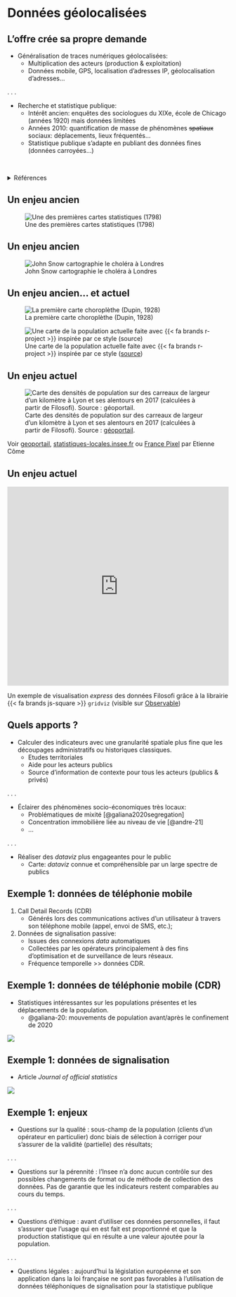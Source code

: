 # Données géolocalisées


## L'offre crée sa propre demande {.smaller}

- Généralisation de traces numériques géolocalisées:
    + Multiplication des acteurs (production & exploitation)
    + Données mobile, GPS, localisation d’adresses IP, géolocalisation d'adresses...

. . .

- Recherche et statistique publique:
    + Intérêt ancien: enquêtes des sociologues du XIXe, école de Chicago (années 1920) mais données limitées
    + Années 2010: quantification de masse de phénomènes <del>spatiaux</del> sociaux: déplacements, lieux fréquentés...
    + Statistique publique s'adapte en publiant des données fines (données carroyées...)

<br>

<details>
<summary>Références</summary>

* Roth Camille. 2019. “[Digital, Digitized, and Numerical Humanities.](https://academic.oup.com/dsh/article-abstract/34/3/616/5161109)” _Digital Scholarship in the Humanities_ 
* Ash J, Kitchin R, Leszczynski A. 2018. “[Digital turn, digital geographies ?](https://journals.sagepub.com/doi/10.1177/0309132516664800)” _Progress in Human Geography_
* Einav, L., & Levin, J. (2014). _Economics in the age of big data_. _Science_, 346(6210), 1243089.

</details>

## Un enjeu ancien

![Une des premières cartes statistiques (1798)](https://rgeo.linogaliana.fr/slides/img/carto.png)

## Un enjeu ancien

![John Snow cartographie le choléra à Londres](https://upload.wikimedia.org/wikipedia/commons/2/27/Snow-cholera-map-1.jpg)

## Un enjeu ancien... et actuel

::: {#fig-elephants layout-ncol=2}

![La  première carte choroplèthe (Dupin, 1928)](https://upload.wikimedia.org/wikipedia/commons/thumb/3/38/Carte_figurative_de_l%27instruction_populaire_de_la_France.jpg/800px-Carte_figurative_de_l%27instruction_populaire_de_la_France.jpg)

![Une carte de la population actuelle faite avec {{< fa brands r-project >}} inspirée par ce style ([source](https://rgeo.linogaliana.fr/exercises/cartography.html))](./img/pop.png){#fig-hanno}

:::


## Un enjeu actuel {.smaller}

![Carte des densités de population sur des carreaux de largeur d'un kilomètre à Lyon et ses alentours en 2017 (calculées à partir de Filosofi). Source : [géoportail](https://www.geoportail.gouv.fr/donnees/densite-de-population).](https://inseefrlab.github.io/cours-nouvelles-donnees-site/img/geolocalized_data/carte_densite.png)


Voir [geoportail](https://www.geoportail.gouv.fr/),
[statistiques-locales.insee.fr](https://statistiques-locales.insee.fr)
ou [France Pixel](https://www.comeetie.fr/galerie/francepixels/#map/revenus/vardefault/7/46.977/3.384)
par Etienne Côme


## Un enjeu actuel {.smaller}

<iframe width="100%" height="452" frameborder="0"
  src="https://observablehq.com/embed/fc6619f32c215ce9?cells=container"></iframe>

Un exemple de visualisation _express_ des données Filosofi grâce à 
la librairie {{< fa brands js-square >}} `gridviz` (visible sur [Observable](https://observablehq.com/d/fc6619f32c215ce9?collection=@jgaffuri/gridviz))


## Quels apports ? {.smaller}

- Calculer des indicateurs avec une granularité spatiale plus fine que les découpages administratifs ou historiques classiques. 
    + Etudes territoriales
    + Aide pour les acteurs publics
    + Source d'information de contexte pour tous les acteurs (publics & privés)

. . .

- Éclairer des phénomènes socio-économiques très locaux: 
    + Problématiques de mixité [@galiana2020segregation]
    + Concentration immobilière liée au niveau de vie [@andre-21]
    + ...

. . .

- Réaliser des _dataviz_ plus engageantes pour le public
    + Carte: _dataviz_ connue et compréhensible par un large spectre de publics


## Exemple 1: données de téléphonie mobile

1. Call Detail Records (CDR)
    + Générés lors des communications actives d’un utilisateur à travers son téléphone mobile (appel, envoi de SMS, etc.);
2. Données de signalisation passive:
    + Issues des connexions _data_ automatiques
    + Collectées par les opérateurs principalement à des fins d’optimisation et de surveillance de leurs réseaux.
    + Fréquence temporelle >> données CDR.

## Exemple 1: données de téléphonie mobile (CDR) {.smaller}

- Statistiques intéressantes sur les populations présentes et les déplacements de la population.
    + @galiana-20: mouvements de population avant/après le confinement de 2020

![](https://inseefrlab.github.io/cours-nouvelles-donnees-site/img/geolocalized_data/confinement-deconfinement.png){fig-align="center"}

## Exemple 1: données de signalisation {.smaller}

- Article _Journal of official statistics_

![](https://inseefrlab.github.io/cours-nouvelles-donnees-site/gif/paris_week_densities.gif)

## Exemple 1: enjeux {.smaller}

- Questions sur la qualité : sous-champ de la population (clients d’un opérateur en particulier) donc biais de sélection à corriger pour s’assurer de la validité (partielle) des résultats;

. . .

- Questions sur la pérennité : l’Insee n’a donc aucun contrôle sur des possibles changements de format ou de méthode de collection des données. Pas de garantie que les indicateurs restent comparables au cours du temps.

. . .

- Questions d’éthique : avant d’utiliser ces données personnelles, il faut s’assurer que l’usage qui en est fait est proportionné et que la production statistique qui en résulte a une valeur ajoutée pour la population.

. . .

- Questions légales : aujourd'hui la législation européenne et son application dans la loi française ne sont pas favorables à l’utilisation de données téléphoniques de signalisation pour la statistique publique
